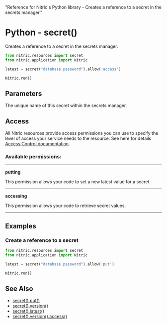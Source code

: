   "Reference for Nitric's Python library - Creates a reference to a secret in the secrets manager."

# Python - secret()

Creates a reference to a secret in the secrets manager.

```python
from nitric.resources import secret
from nitric.application import Nitric

latest = secret("database.password").allow('access')

Nitric.run()
```

## Parameters

<Properties>
  <Property name="name" required type="string">
    The unique name of this secret within the secrets manager.
  </Property>
</Properties>

## Access

All Nitric resources provide access permissions you can use to specify the level of access your service needs to the resource. See here for details [Access Control documentation](/concepts/access-control).

### Available permissions:

---

**putting**

This permission allows your code to set a new latest value for a secret.

---

**accessing**

This permission allows your code to retrieve secret values.

---

## Examples

### Create a reference to a secret

```python
from nitric.resources import secret
from nitric.application import Nitric

latest = secret("database.password").allow('put')

Nitric.run()
```

## See Also

- [secret().put()](./secret-put)
- [secret().version()](./secret-version)
- [secret().latest()](./secret-latest)
- [secret().version().access()](./secret-version-access)
